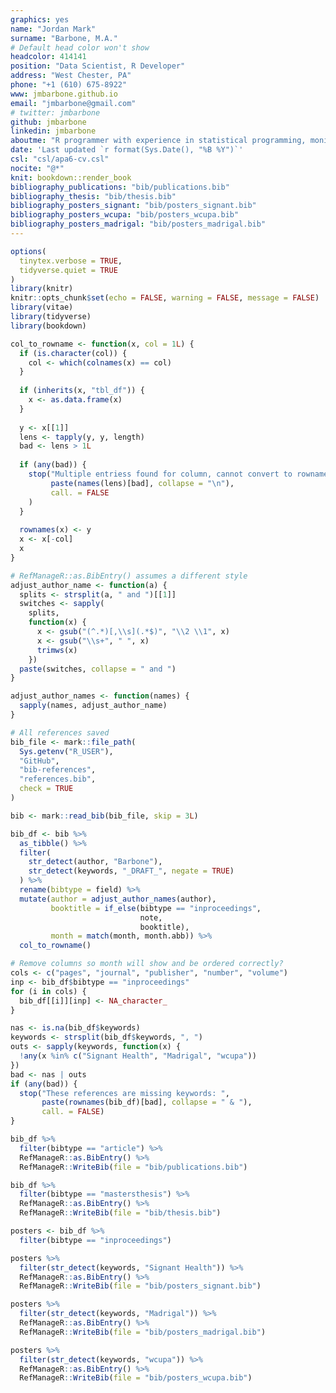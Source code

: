 ```yaml
---
graphics: yes
name: "Jordan Mark"
surname: "Barbone, M.A."
# Default head color won't show
headcolor: 414141
position: "Data Scientist, R Developer"
address: "West Chester, PA"
phone: "+1 (610) 675-8922"
www: jmbarbone.github.io
email: "jmbarbone@gmail.com"
# twitter: jmbarbone
github: jmbarbone
linkedin: jmbarbone
aboutme: "R programmer with experience in statistical programming, monitoring, and report automation in cognitive and CNS clinical trials"
date: 'Last updated `r format(Sys.Date(), "%B %Y")`'
csl: "csl/apa6-cv.csl"
nocite: "@*"
knit: bookdown::render_book
bibliography_publications: "bib/publications.bib"
bibliography_thesis: "bib/thesis.bib"
bibliography_posters_signant: "bib/posters_signant.bib" 
bibliography_posters_wcupa: "bib/posters_wcupa.bib"
bibliography_posters_madrigal: "bib/posters_madrigal.bib"
---
```


```r
options(
  tinytex.verbose = TRUE,
  tidyverse.quiet = TRUE
)
library(knitr)
knitr::opts_chunk$set(echo = FALSE, warning = FALSE, message = FALSE)
library(vitae)
library(tidyverse)
library(bookdown)
```

```r
col_to_rowname <- function(x, col = 1L) {
  if (is.character(col)) {
    col <- which(colnames(x) == col)
  }
  
  if (inherits(x, "tbl_df")) {
    x <- as.data.frame(x)
  }
  
  y <- x[[1]]
  lens <- tapply(y, y, length)
  bad <- lens > 1L
  
  if (any(bad)) {
    stop("Multiple entriess found for column, cannot convert to rownames: ",
         paste(names(lens)[bad], collapse = "\n"),
         call. = FALSE
    )
  }
  
  rownames(x) <- y
  x <- x[-col]
  x
}

# RefManageR::as.BibEntry() assumes a different style
adjust_author_name <- function(a) {
  splits <- strsplit(a, " and ")[[1]]
  switches <- sapply(
    splits,
    function(x) {
      x <- gsub("(^.*)[,\\s](.*$)", "\\2 \\1", x)
      x <- gsub("\\s+", " ", x)
      trimws(x)
    })
  paste(switches, collapse = " and ")
}

adjust_author_names <- function(names) {
  sapply(names, adjust_author_name)
}
```


```r
# All references saved
bib_file <- mark::file_path(
  Sys.getenv("R_USER"),
  "GitHub",
  "bib-references",
  "references.bib",
  check = TRUE
)

bib <- mark::read_bib(bib_file, skip = 3L)

bib_df <- bib %>%
  as_tibble() %>%
  filter(
    str_detect(author, "Barbone"),
    str_detect(keywords, "_DRAFT_", negate = TRUE)
  ) %>%
  rename(bibtype = field) %>%
  mutate(author = adjust_author_names(author),
         booktitle = if_else(bibtype == "inproceedings",
                             note,
                             booktitle),
         month = match(month, month.abb)) %>%
  col_to_rowname()

# Remove columns so month will show and be ordered correctly?
cols <- c("pages", "journal", "publisher", "number", "volume")
inp <- bib_df$bibtype == "inproceedings"
for (i in cols) {
  bib_df[[i]][inp] <- NA_character_
}

nas <- is.na(bib_df$keywords)
keywords <- strsplit(bib_df$keywords, ", ")
outs <- sapply(keywords, function(x) {
  !any(x %in% c("Signant Health", "Madrigal", "wcupa"))
})
bad <- nas | outs
if (any(bad)) {
  stop("These references are missing keywords: ",
       paste(rownames(bib_df)[bad], collapse = " & "),
       call. = FALSE)
}

bib_df %>%
  filter(bibtype == "article") %>%
  RefManageR::as.BibEntry() %>%
  RefManageR::WriteBib(file = "bib/publications.bib")

bib_df %>%
  filter(bibtype == "mastersthesis") %>%
  RefManageR::as.BibEntry() %>%
  RefManageR::WriteBib(file = "bib/thesis.bib")

posters <- bib_df %>%
  filter(bibtype == "inproceedings")

posters %>%
  filter(str_detect(keywords, "Signant Health")) %>%
  RefManageR::as.BibEntry() %>%
  RefManageR::WriteBib(file = "bib/posters_signant.bib")

posters %>%
  filter(str_detect(keywords, "Madrigal")) %>%
  RefManageR::as.BibEntry() %>%
  RefManageR::WriteBib(file = "bib/posters_madrigal.bib")

posters %>%
  filter(str_detect(keywords, "wcupa")) %>%
  RefManageR::as.BibEntry() %>%
  RefManageR::WriteBib(file = "bib/posters_wcupa.bib")
```
